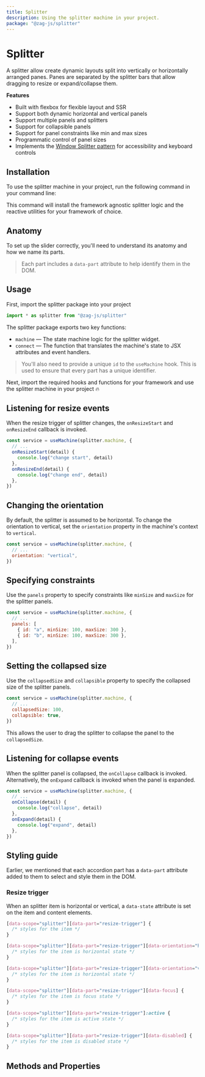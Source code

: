 ```yaml
---
title: Splitter
description: Using the splitter machine in your project.
package: "@zag-js/splitter"
---
```


# Splitter

A splitter allow create dynamic layouts split into vertically or horizontally
arranged panes. Panes are separated by the splitter bars that allow dragging to
resize or expand/collapse them.

<Resources pkg="@zag-js/splitter" />

<Showcase id="Splitter" />

**Features**

- Built with flexbox for flexible layout and SSR
- Support both dynamic horizontal and vertical panels
- Support multiple panels and splitters
- Support for collapsible panels
- Support for panel constraints like min and max sizes
- Programmatic control of panel sizes
- Implements the
  [Window Splitter pattern](https://www.w3.org/WAI/ARIA/apg/patterns/windowsplitter/)
  for accessibility and keyboard controls

## Installation

To use the splitter machine in your project, run the following command in your
command line:

<CodeSnippet id="splitter/installation.mdx" />

This command will install the framework agnostic splitter logic and the reactive
utilities for your framework of choice.

## Anatomy

To set up the slider correctly, you'll need to understand its anatomy and how we
name its parts.

> Each part includes a `data-part` attribute to help identify them in the DOM.

<Anatomy id="splitter" />

## Usage

First, import the splitter package into your project

```jsx
import * as splitter from "@zag-js/splitter"
```

The splitter package exports two key functions:

- `machine` — The state machine logic for the splitter widget.
- `connect` — The function that translates the machine's state to JSX attributes
  and event handlers.

> You'll also need to provide a unique `id` to the `useMachine` hook. This is
> used to ensure that every part has a unique identifier.

Next, import the required hooks and functions for your framework and use the
splitter machine in your project 🔥

<CodeSnippet id="splitter/usage.mdx" />

## Listening for resize events

When the resize trigger of splitter changes, the `onResizeStart` and
`onResizeEnd` callback is invoked.

```jsx {3-8}
const service = useMachine(splitter.machine, {
  // ...
  onResizeStart(detail) {
    console.log("change start", detail)
  },
  onResizeEnd(detail) {
    console.log("change end", detail)
  },
})
```

## Changing the orientation

By default, the splitter is assumed to be horizontal. To change the orientation
to vertical, set the `orientation` property in the machine's context to
`vertical`.

```jsx {3}
const service = useMachine(splitter.machine, {
  // ...
  orientation: "vertical",
})
```

## Specifying constraints

Use the `panels` property to specify constraints like `minSize` and `maxSize`
for the splitter panels.

```jsx {3-6}
const service = useMachine(splitter.machine, {
  // ...
  panels: [
    { id: "a", minSize: 100, maxSize: 300 },
    { id: "b", minSize: 100, maxSize: 300 },
  ],
})
```

## Setting the collapsed size

Use the `collapsedSize` and `collapsible` property to specify the collapsed size
of the splitter panels.

```jsx {3-4}
const service = useMachine(splitter.machine, {
  // ...
  collapsedSize: 100,
  collapsible: true,
})
```

This allows the user to drag the splitter to collapse the panel to the
`collapsedSize`.

## Listening for collapse events

When the splitter panel is collapsed, the `onCollapse` callback is invoked.
Alternatively, the `onExpand` callback is invoked when the panel is expanded.

```jsx {3-8}
const service = useMachine(splitter.machine, {
  // ...
  onCollapse(detail) {
    console.log("collapse", detail)
  },
  onExpand(detail) {
    console.log("expand", detail)
  },
})
```

## Styling guide

Earlier, we mentioned that each accordion part has a `data-part` attribute added
to them to select and style them in the DOM.

### Resize trigger

When an splitter item is horizontal or vertical, a `data-state` attribute is set
on the item and content elements.

```css
[data-scope="splitter"][data-part="resize-trigger"] {
  /* styles for the item */
}

[data-scope="splitter"][data-part="resize-trigger"][data-orientation="horizontal"] {
  /* styles for the item is horizontal state */
}

[data-scope="splitter"][data-part="resize-trigger"][data-orientation="vertical"] {
  /* styles for the item is horizontal state */
}

[data-scope="splitter"][data-part="resize-trigger"][data-focus] {
  /* styles for the item is focus state */
}

[data-scope="splitter"][data-part="resize-trigger"]:active {
  /* styles for the item is active state */
}

[data-scope="splitter"][data-part="resize-trigger"][data-disabled] {
  /* styles for the item is disabled state */
}
```

## Methods and Properties

<ApiTable name="splitter" />
